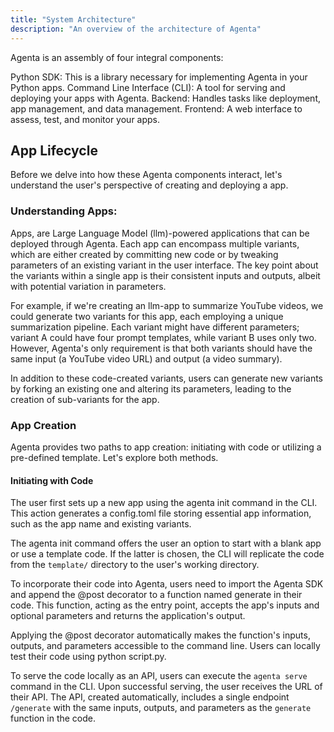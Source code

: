 ```yaml
---
title: "System Architecture"
description: "An overview of the architecture of Agenta"
---
```


Agenta is an assembly of four integral components:

Python SDK: This is a library necessary for implementing Agenta in your Python apps.
Command Line Interface (CLI): A tool for serving and deploying your apps with Agenta.
Backend: Handles tasks like deployment, app management, and data management.
Frontend: A web interface to assess, test, and monitor your apps.

## App Lifecycle
Before we delve into how these Agenta components interact, let's understand the user's perspective of creating and deploying a app.

### Understanding Apps:
Apps, are Large Language Model (llm)-powered applications that can be deployed through Agenta. Each app can encompass multiple variants, which are either created by committing new code or by tweaking parameters of an existing variant in the user interface. The key point about the variants within a single app is their consistent inputs and outputs, albeit with potential variation in parameters.

For example, if we're creating an llm-app to summarize YouTube videos, we could generate two variants for this app, each employing a unique summarization pipeline. Each variant might have different parameters; variant A could have four prompt templates, while variant B uses only two. However, Agenta's only requirement is that both variants should have the same input (a YouTube video URL) and output (a video summary).

In addition to these code-created variants, users can generate new variants by forking an existing one and altering its parameters, leading to the creation of sub-variants for the app.

### App Creation
Agenta provides two paths to app creation: initiating with code or utilizing a pre-defined template. Let's explore both methods.

#### Initiating with Code
The user first sets up a new app using the agenta init command in the CLI. This action generates a config.toml file storing essential app information, such as the app name and existing variants.

The agenta init command offers the user an option to start with a blank app or use a template code. If the latter is chosen, the CLI will replicate the code from the `template/` directory to the user's working directory.

To incorporate their code into Agenta, users need to import the Agenta SDK and append the @post decorator to a function named generate in their code. This function, acting as the entry point, accepts the app's inputs and optional parameters and returns the application's output.

Applying the @post decorator automatically makes the function's inputs, outputs, and parameters accessible to the command line. Users can locally test their code using python script.py.

To serve the code locally as an API, users can execute the `agenta serve` command in the CLI. Upon successful serving, the user receives the URL of their API. The API, created automatically, includes a single endpoint `/generate` with the same inputs, outputs, and parameters as the `generate` function in the code.

